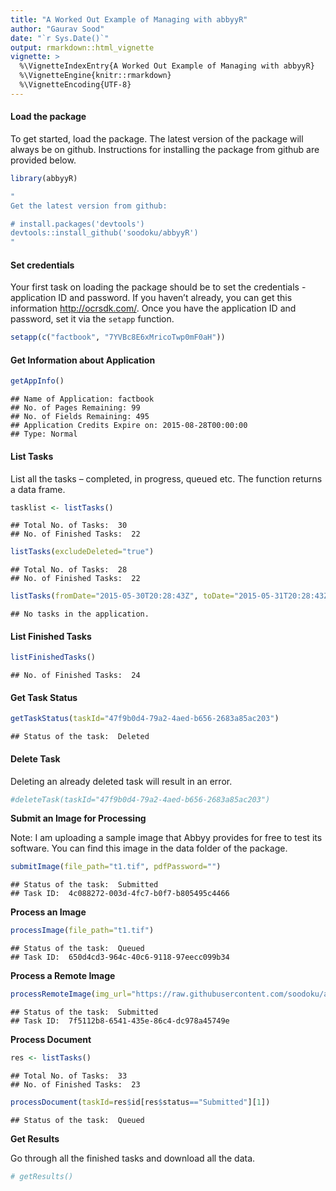 ---
title: "A Worked Out Example of Managing with abbyyR"
author: "Gaurav Sood"
date: "`r Sys.Date()`"
output: rmarkdown::html_vignette
vignette: >
  %\VignetteIndexEntry{A Worked Out Example of Managing with abbyyR}
  %\VignetteEngine{knitr::rmarkdown}
  %\VignetteEncoding{UTF-8}
---

#### Load the package

To get started, load the package. The latest version of the package will always be on github. Instructions for installing the package from github are provided below.



```{r, eval=FALSE, loadlib}
library(abbyyR)
```


```{r, eval=FALSE, install}
"
Get the latest version from github:

# install.packages('devtools')
devtools::install_github('soodoku/abbyyR')
"
```

#### Set credentials

Your first task on loading the package should be to set the credentials - application ID and password. If you haven't already, you can get this information 
[http://ocrsdk.com/](http://ocrsdk.com/). Once you have the application ID and password, set it via the `setapp` function. 


```{r, eval=FALSE, setapp}
setapp(c("factbook", "7YVBc8E6xMricoTwp0mF0aH"))
```

#### Get Information about Application


```{r, eval=FALSE, getinfo}
getAppInfo()
```

```
## Name of Application: factbook
## No. of Pages Remaining: 99
## No. of Fields Remaining: 495
## Application Credits Expire on: 2015-08-28T00:00:00
## Type: Normal
```

#### List Tasks 

List all the tasks -- completed, in progress, queued etc. The function returns a data frame.


```{r, eval=FALSE, listasks}
tasklist <- listTasks()
```

```
## Total No. of Tasks:  30 
## No. of Finished Tasks:  22
```

```{r, eval=FALSE, checktasksMdelete}
listTasks(excludeDeleted="true")
```

```
## Total No. of Tasks:  28 
## No. of Finished Tasks:  22
```

```{r, eval=FALSE, listtasksdaterange}
listTasks(fromDate="2015-05-30T20:28:43Z", toDate="2015-05-31T20:28:43Z")
```

```
## No tasks in the application.
```

#### List Finished Tasks


```{r, eval=FALSE, listfinished}
listFinishedTasks()
```

```
## No. of Finished Tasks:  24
```

#### Get Task Status


```{r, eval=FALSE, gettaskstatus}
getTaskStatus(taskId="47f9b0d4-79a2-4aed-b656-2683a85ac203")
```

```
## Status of the task:  Deleted
```

#### Delete Task

Deleting an already deleted task will result in an error.


```{r, eval=FALSE, deletetask}
#deleteTask(taskId="47f9b0d4-79a2-4aed-b656-2683a85ac203")
```

**Submit an Image for Processing**

Note: I am uploading a sample image that Abbyy provides for free to test its software. You can find this image in the data folder of the package.



```{r, eval=FALSE, submittask}
submitImage(file_path="t1.tif", pdfPassword="")
```

```
## Status of the task:  Submitted 
## Task ID:  4c088272-003d-4fc7-b0f7-b805495c4466
```

**Process an Image**


```{r, eval=FALSE, processimage}
processImage(file_path="t1.tif")
```

```
## Status of the task:  Queued 
## Task ID:  650d4cd3-964c-40c6-9118-97eecc099b34
```

**Process a Remote Image**


```{r, eval=FALSE, processRemote}
processRemoteImage(img_url="https://raw.githubusercontent.com/soodoku/abbyyR/master/inst/extdata/t1.TIF")
```

```
## Status of the task:  Submitted 
## Task ID:  7f5112b8-6541-435e-86c4-dc978a45749e
```

**Process Document**


```{r, eval=FALSE, processdoc}
res <- listTasks()
```

```
## Total No. of Tasks:  33 
## No. of Finished Tasks:  23
```

```{r, eval=FALSE, processdoc2}
processDocument(taskId=res$id[res$status=="Submitted"][1])
```

```
## Status of the task:  Queued
```

**Get Results**

Go through all the finished tasks and download all the data.


```{r, eval=FALSE, getresults}
# getResults()
```
